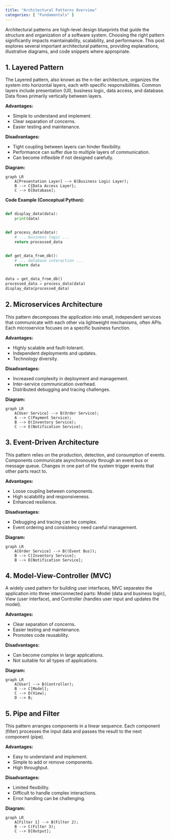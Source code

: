 ```yaml
---
title: "Architectural Patterns Overview"
categories: [ "Fundamentals" ]
---
```


Architectural patterns are high-level design blueprints that guide the structure and organization of a software system. Choosing the right pattern significantly impacts maintainability, scalability, and performance. This post explores several important architectural patterns, providing explanations, illustrative diagrams, and code snippets where appropriate.

## 1. Layered Pattern

The Layered pattern, also known as the n-tier architecture, organizes the system into horizontal layers, each with specific responsibilities. Common layers include presentation (UI), business logic, data access, and database. Data flows primarily vertically between layers.

**Advantages:**

-   Simple to understand and implement.
-   Clear separation of concerns.
-   Easier testing and maintenance.

**Disadvantages:**

-   Tight coupling between layers can hinder flexibility.
-   Performance can suffer due to multiple layers of communication.
-   Can become inflexible if not designed carefully.

**Diagram:**

```mermaid
graph LR
    A[Presentation Layer] --> B(Business Logic Layer);
    B --> C{Data Access Layer};
    C --> D[Database];
```

**Code Example (Conceptual Python):**

``` python

def display_data(data):
    print(data)


def process_data(data):
    # ... business logic ...
    return processed_data


def get_data_from_db():
    # ... database interaction ...
    return data


data = get_data_from_db()
processed_data = process_data(data)
display_data(processed_data)
```

## 2. Microservices Architecture

This pattern decomposes the application into small, independent services that communicate with each other via lightweight mechanisms, often APIs. Each microservice focuses on a specific business function.

**Advantages:**

-   Highly scalable and fault-tolerant.
-   Independent deployments and updates.
-   Technology diversity.

**Disadvantages:**

-   Increased complexity in deployment and management.
-   Inter-service communication overhead.
-   Distributed debugging and tracing challenges.

**Diagram:**

```mermaid
graph LR
    A[User Service] --> B(Order Service);
    A --> C(Payment Service);
    B --> D(Inventory Service);
    C --> E(Notification Service);
```

## 3. Event-Driven Architecture

This pattern relies on the production, detection, and consumption of events. Components communicate asynchronously through an event bus or message queue. Changes in one part of the system trigger events that other parts react to.

**Advantages:**

-   Loose coupling between components.
-   High scalability and responsiveness.
-   Enhanced resilience.

**Disadvantages:**

-   Debugging and tracing can be complex.
-   Event ordering and consistency need careful management.

**Diagram:**

```mermaid
graph LR
    A[Order Service] --> B((Event Bus));
    B --> C[Inventory Service];
    B --> D[Notification Service];
```

## 4. Model-View-Controller (MVC)

A widely used pattern for building user interfaces, MVC separates the application into three interconnected parts: Model (data and business logic), View (user interface), and Controller (handles user input and updates the model).

**Advantages:**

-   Clear separation of concerns.
-   Easier testing and maintenance.
-   Promotes code reusability.

**Disadvantages:**

-   Can become complex in large applications.
-   Not suitable for all types of applications.

**Diagram:**

```mermaid
graph LR
    A[User] --> B(Controller);
    B --> C[Model];
    C --> D(View);
    D --> B;
```

## 5. Pipe and Filter

This pattern arranges components in a linear sequence. Each component (filter) processes the input data and passes the result to the next component (pipe).

**Advantages:**

-   Easy to understand and implement.
-   Simple to add or remove components.
-   High throughput.

**Disadvantages:**

-   Limited flexibility.
-   Difficult to handle complex interactions.
-   Error handling can be challenging.

**Diagram:**

```mermaid
graph LR
    A[Filter 1] --> B(Filter 2);
    B --> C(Filter 3);
    C --> D[Output];
```



